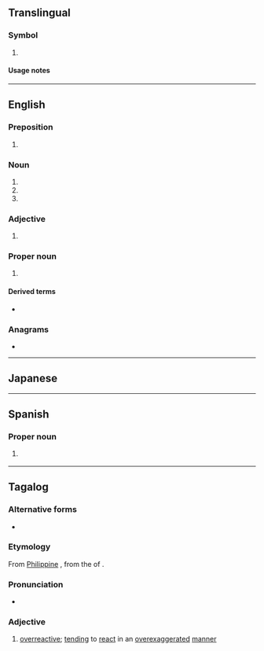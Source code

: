 {{also|oa|.o'a|oa'|óa|ōa|o.a.|o. Ä.}}
==Translingual==

===Symbol===
{{mul-symbol}}

# {{ISO 3166|1|2|inr=1|Organisation Africaine de la Propriété Intellectuelle|African Intellectual Property Organization}}

====Usage notes====
{{ISO 3166/inr|the {{w|World Intellectual Property Organization}}|the {{w|WIPO ST.3}} standard}}

----

==English==

===Preposition===
{{head|en|preposition}}

# {{init of|en|[[on or about]]}}

===Noun===
{{head|en|noun}}

# {{init of|en|open access}}
# {{init of|en|[[organizing]] [[authority]]}}
# {{init of|en|[[office]] [[assistant]]}}

===Adjective===
{{en-adj}}

# {{lb|en|Philippines}} {{initialism of|en|overacting}}
#: {{ux|en|He's even more '''OA''' than you.|He's even more '''overreactive''' than you.}}

===Proper noun===
{{en-proper noun}}

# {{lb|en|scouting}} {{w|Order of the Arrow}}

====Derived terms====
* {{l|en|OAer}}

===Anagrams===
* {{anagrams|en|a=ao|A&O|AO|Ao|a.o.|ao}}

{{cln|en|initialisms}}
{{C|en|Organizations}}

----

==Japanese==
{{ja-see|オンエア}}

----

==Spanish==

===Proper noun===
{{head|es|proper noun}}

# {{abbreviation of|es|Oaxaca}} {{gloss|Mexican state}}

----

==Tagalog==

===Alternative forms===
* {{alt|tl|O.A.}}

===Etymology===
From [[Philippine English|Philippine]] {{bor|tl|en|OA}}, from the {{initialism|tl|nocap=1}} of {{der|tl|en|overacting}}.

===Pronunciation===
* {{tl-IPA|o7ey}}

===Adjective===
{{tl-adj|b={{tl-bay sc|oey}}}}

# {{lb|tl|colloquial}} [[overreactive]]; [[tending]] to [[react]] in an [[overexaggerated]] [[manner]]
#: {{ux|tl|Ang '''OA''' mo kasi e!|It's cuz you're so '''overreactive'''!}}
#: {{ux|tl|Napaka-'''OA''' mo naman!|You're so '''overreactive'''!}}
#: {{ux|tl|'Wag kang '''OA'''!|Don't be '''overreactive'''!}}
